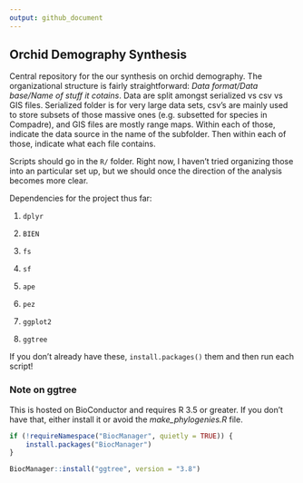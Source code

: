 ```yaml
---
output: github_document
---
```


## Orchid Demography Synthesis

Central repository for the our synthesis on orchid demography. The organizational structure is fairly straightforward: *Data format/Data base/Name of stuff it cotains*. Data are split amongst serialized vs csv vs GIS files.  Serialized folder is for very large data sets, csv's are mainly used to store subsets of those massive ones (e.g. subsetted for species in Compadre), and GIS files are mostly range maps. Within each of those, indicate the data source in the name of the subfolder. Then within each of those, indicate what each file contains.

Scripts should go in the `R/` folder. Right now, I haven't tried organizing those into an particular set up, but we should once the direction of the analysis becomes more clear.

Dependencies for the project thus far:

1. `dplyr`

2. `BIEN`

3. `fs`

4. `sf`

5. `ape`

6. `pez`

7. `ggplot2`

8. `ggtree`

If you don't already have these, `install.packages()` them and then run each script!

### Note on ggtree

This is hosted on BioConductor and requires R 3.5 or greater. If you don't have that, either install it or avoid the *make_phylogenies.R* file.

```r

if (!requireNamespace("BiocManager", quietly = TRUE)) {
    install.packages("BiocManager")
}

BiocManager::install("ggtree", version = "3.8")

```

